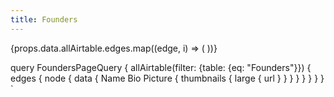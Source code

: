 ```yaml
---
title: Founders
---
```



<Layout>
    <Gallery>
        {props.data.allAirtable.edges.map((edge, i) => (
        <PersonCard
            photoUrl={edge.node.data.Picture[0].thumbnails.large.url}
            name={edge.node.data.Name}
            bio={edge.node.data.Bio}
        />
    ))}
    </Gallery>
</Layout>

query FoundersPageQuery {
  allAirtable(filter: {table: {eq: "Founders"}}) {
    edges {
      node {
        data {
          Name
          Bio
          Picture {
            thumbnails {
              large {
                url
              }
            }
          }
        }
      }
    }
  }
}
`